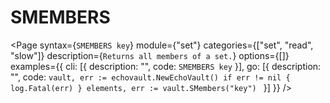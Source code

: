 # SMEMBERS

<Page 
  syntax={`SMEMBERS key`}
  module={"set"}
  categories={["set", "read", "slow"]}
  description={`Returns all members of a set.`}
  options={[]}
  examples={{
    cli: [{ description: "", code: `SMEMBERS key` }],
    go: [{
      description: "",
      code: `vault, err := echovault.NewEchoVault()
if err != nil {
  log.Fatal(err)
}
elements, err := vault.SMembers("key")
`
    }]
  }}
/>